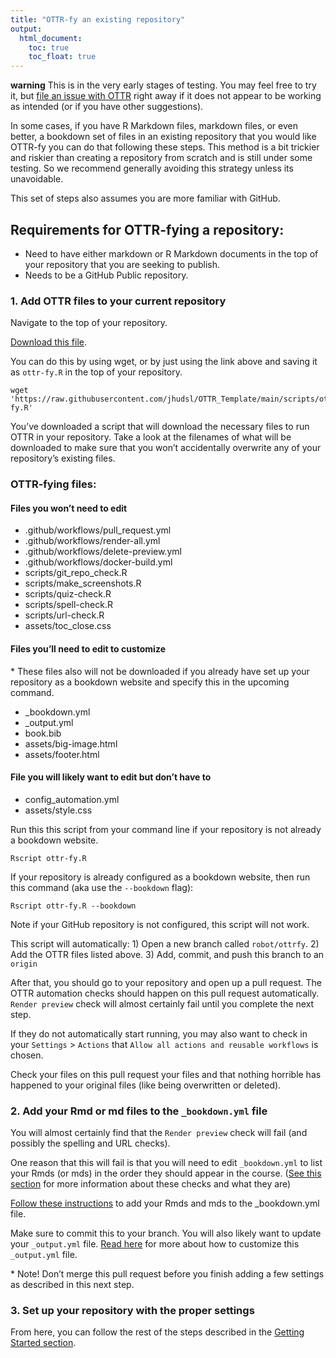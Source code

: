 ```yaml
---
title: "OTTR-fy an existing repository"
output:
  html_document:
    toc: true
    toc_float: true
---
```


**warning** This is in the very early stages of testing. You may feel free to try it, but [file an issue with OTTR](https://github.com/jhudsl/OTTR_Template/issues/new/choose) right away if it does not appear to be working as intended (or if you have other suggestions).

In some cases, if you have R Markdown files, markdown files, or even better, a bookdown set of files in an existing repository that you would like OTTR-fy you can do that following these steps.
This method is a bit trickier and riskier than creating a repository from scratch and is still under some testing.
So we recommend generally avoiding this strategy unless its unavoidable.

This set of steps also assumes you are more familiar with GitHub.

## Requirements for OTTR-fying a repository:

- Need to have either markdown or R Markdown documents in the top of your repository that you are seeking to publish.
- Needs to be a GitHub Public repository.

### 1. Add OTTR files to your current repository

Navigate to the top of your repository.

[Download this file](https://raw.githubusercontent.com/jhudsl/OTTR_Template/main/scripts/ottr-fy.R).

You can do this by using wget, or by just using the link above and saving it as `ottr-fy.R` in the top of your repository.
```
wget 'https://raw.githubusercontent.com/jhudsl/OTTR_Template/main/scripts/ottr-fy.R'
```

You've downloaded a script that will download the necessary files to run OTTR in your repository. Take a look at the filenames of what will be downloaded to make sure that you won't accidentally overwrite any of your repository's existing files.

### OTTR-fying files:

#### Files you won't need to edit

- .github/workflows/pull_request.yml
- .github/workflows/render-all.yml
- .github/workflows/delete-preview.yml
- .github/workflows/docker-build.yml
- scripts/git_repo_check.R
- scripts/make_screenshots.R
- scripts/quiz-check.R
- scripts/spell-check.R
- scripts/url-check.R
- assets/toc_close.css

#### Files you'll need to edit to customize
\* These files also will not be downloaded if you already have set up your repository as a bookdown website and specify this in the upcoming command.

- _bookdown.yml
- _output.yml
- book.bib
- assets/big-image.html
- assets/footer.html

#### File you will likely want to edit but don't have to

- config_automation.yml
- assets/style.css

Run this this script from your command line if your repository is not already a bookdown website. 
```
Rscript ottr-fy.R
```
If your repository is already configured as a bookdown website, then run this command (aka use the `--bookdown` flag):
```
Rscript ottr-fy.R --bookdown
```
Note if your GitHub repository is not configured, this script will not work.

This script will automatically:
1) Open a new branch called `robot/ottrfy`.
2) Add the OTTR files listed above.
3) Add, commit, and push this branch to an `origin`

After that, you should go to your repository and open up a pull request.
The OTTR automation checks should happen on this pull request automatically.
`Render preview` check will almost certainly fail until you complete the next step.

If they do not automatically start running, you may also want to check in your `Settings` > `Actions` that `Allow all actions and reusable workflows` is chosen.  

Check your files on this pull request your files and that nothing horrible has happened to your original files (like being overwritten or deleted).

### 2. Add your Rmd or md files to the `_bookdown.yml` file

You will almost certainly find that the `Render preview` check will fail (and possibly the spelling and URL checks).

One reason that this will fail is that you will need to edit `_bookdown.yml` to list your Rmds (or mds) in the order they should appear in the course. ([See this section](https://www.ottrproject.org/customize-robots.html#Pull_request_checks:) for more information about these checks and what they are)

[Follow these instructions](https://www.ottrproject.org/writing_content.html#Step_2_Add_the_name_of_your_new_chapter_to_your__bookdownyml_file) to add your Rmds and mds to the _bookdown.yml file.

Make sure to commit this to your branch.
You will also likely want to update your `_output.yml` file. [Read here](https://bookdown.org/yihui/bookdown/output-formats.html) for more about how to customize this `_output.yml` file.

*\ Note! Don't merge this pull request before you finish adding a few settings as described in this next step.

### 3. Set up your repository with the proper settings

From here, you can follow the rest of the steps described in the [Getting Started section](https://www.ottrproject.org/getting_started.html#5_Add_jhudsl-robot_as_a_collaborator).
